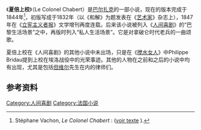 {{Infobox Book
| name          = 夏倍上校
| title_orig    = Le Colonel Chabert
| translator    = 
| image         = [[File:BalzacChabert01.jpg|200px]]
| image_caption = 
| author        = [[巴尔扎克|巴尔扎克]]
| illustrator   = 
| cover_artist  = Édouard Toudouze
| country       = [[法国|法国]]
| language      = [[法语|法语]]
| series        = [[人间喜剧|人间喜剧]]
| subject       = 
| genre         = 私人生活场景
| publisher     = Mame-Delaunay
| pub_date      = 1829年
| english_pub_date = 
| media_type    = 
| pages         = 
| isbn          = 
| oclc          = 
| preceded_by   = [[高老头|高老头]]
| followed_by   = [[无神论者_(小说)|无神论者]]
}}
《'''夏倍上校'''》（Le Colonel Chabert）是[[巴尔扎克|巴尔扎克]]的一部小说，现在的版本完成于1844年<ref>Stéphane Vachon, ''Le Colonel Chabert'' : {{Guillemets|L'œuvre prend son titre définitif, la division en chapitres a disparu}} ([http://www.paris-france.org/MUSEES/balzac/furne/notices/colonel_chabert.htm voir texte] {{Wayback|url=http://www.paris-france.org/MUSEES/balzac/furne/notices/colonel_chabert.htm |date=20130617201512 }}).</ref>，初版写成于1832年（以《和解》为题发表在《[[艺术家_(杂志)|艺术家]]》杂志上），1847年在《[[立宪主义者报|立宪主义者报]]》文学增刊再度连载。后来该小说被列入《[[人间喜剧|人间喜剧]]》的“巴黎生活场景”之中，再版时列入“私人生活场景”。它是对拿破仑时代老兵的一曲颂歌。

夏倍上校在《人间喜剧》的其他小说中未出场，只是在《[[搅水女人|搅水女人]]》中Philippe Bridau提到上校在埃洛战役中的光荣事迹。其他的人物在之前和之后的小说中均有出现，尤其是包括[[但维尔|但维尔]]先生在内的律师们。

== 参考资料 ==
{{reflist}}

{{Authority control}}
[[Category:人间喜剧|Category:人间喜剧]]
[[Category:法国小说|Category:法国小说]]